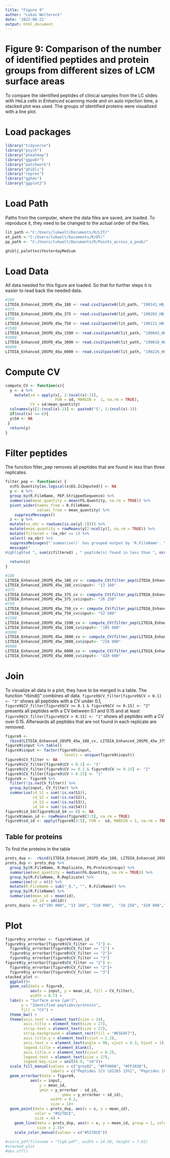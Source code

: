 ---
title: "Figure 9"
author: "Lukas Woltereck"
date: '2022-06-22'
output: html_document
---

# Figure 9: Comparison of the number of identified peptides and protein groups from different sizes of LCM surface areas

To compare the identified peptides of clinical samples from the LC slides with HeLa cells in *Enhanced* scanning mode and on auto injection time, a stacked plot was used. The groups of identified proteins were visualized with a line plot.

# Load packages

```{r}
library("tidyverse")
library("psych")
library("pheatmap")
library("ggpubr")
library("patchwork")
library("ghibli")
library("reprex")
library("ggh4x")
library("ggplot2")
```

# Load Path

Paths from the computer, where the data files are saved, are loaded. To reproduce it, they need to be changed to the actual order of the files.

```{r}
lit_path <-"C:/Users/lukwolt/Documents/R/LIT/"
ot_path <-"C:/Users/lukwolt/Documents/R/OT/"
pp_path <- "C:/Users/lukwolt/Documents/R/Points_across_a_peak/"

ghibli_palettes$YesterdayMedium
```

# Load Data

All data needed for this figure are loaded. So that for further steps it is easier to read back the needed data.

```{r}
#188
LITDIA_Enhanced_20SPD_45w_188 <- read.csv2(paste0(lit_path, "190141_HB_TP_Evo_Whisper100_20SPD_LITDIA_1CV-45_Enhanced_auto_DVP_188.csv"))
#375
LITDIA_Enhanced_20SPD_45w_375 <- read.csv2(paste0(lit_path, "190203_HB_TP_Evo_Whisper100_20SPD_LITDIA_1CV-45_Enhanced_auto_DVP_375.csv"))
#750
LITDIA_Enhanced_20SPD_45w_750 <- read.csv2(paste0(lit_path, "190111_HB_TP_Evo_Whisper100_20SPD_LITDIA_1CV-45_Enhanced_auto_DVP_750.csv"))
#1500
LITDIA_Enhanced_20SPD_45w_1500 <- read.csv2(paste0(lit_path, "190043_HB_TP_Evo_Whisper100_20SPD_LITDIA_1CV-45_Enhanced_auto_DVP_1500.csv"))
#3000
LITDIA_Enhanced_20SPD_45w_3000 <- read.csv2(paste0(lit_path, "190018_HB_TP_Evo_Whisper100_20SPD_LITDIA_1CV-45_Enhanced_auto_DVP_3000.csv"))
#6000
LITDIA_Enhanced_20SPD_45w_6000 <- read.csv2(paste0(lit_path, "190226_HB_TP_Evo_Whisper100_20SPD_LITDIA_1CV-45_Enhanced_auto_DVP_6000.csv"))
```

# Compute CV

```{r}
compute_CV <- function(x){
  y <- x %>% 
    mutate(sd = apply(x[, 2:(ncol(x)-2)],
                      FUN = sd, MARGIN =  1, na.rm = TRUE),
           CV = sd/mean_quantity)
  colnames(y)[2:(ncol(x)-2)] <- paste0("S", 1:(ncol(x)-3))
  if(ncol(x) <= 6){
  y$S4 <- NA
 }
  return(y)
}
```

# Filter peptides

The function filter_pep removes all peptides that are found in less than three replicates.

```{r}
filter_pep <- function(x) {
  x$FG.Quantity[as.logical(x$EG.IsImputed)] <- NA
  y <- x %>% 
  group_by(R.FileName, PEP.StrippedSequence) %>% 
  summarise(mean_quantity = mean(FG.Quantity, na.rm = TRUE)) %>%  
  pivot_wider(names_from = R.FileName, 
              values_from = mean_quantity) %>%
    suppressMessages()
  z <- y %>% 
  mutate(na_nbr = rowSums(is.na(y[-1]))) %>%
  mutate(mean_quantity = rowMeans(y[2:ncol(y)], na.rm = TRUE)) %>%
  mutate(filtered = !na_nbr <= 1) %>% 
  select(-na_nbr) %>% 
  suppressMessages("`summarise()` has grouped output by 'R.FileName'. You can override using the `.groups` argument.")
  message("
Highlighted ", sum(z$filtered) , " peptide(s) found in less than ", ncol(y) -2, " replicates")
  
  return(z)
}
```

```{r}
#188
LITDIA_Enhanced_20SPD_45w_188_cv <- compute_CV(filter_pep(LITDIA_Enhanced_20SPD_45w_188))
LITDIA_Enhanced_20SPD_45w_188_cv$input<- "13 160"
#375
LITDIA_Enhanced_20SPD_45w_375_cv <- compute_CV(filter_pep(LITDIA_Enhanced_20SPD_45w_375))
LITDIA_Enhanced_20SPD_45w_375_cv$input<- "26 250"
#750
LITDIA_Enhanced_20SPD_45w_750_cv <- compute_CV(filter_pep(LITDIA_Enhanced_20SPD_45w_750))
LITDIA_Enhanced_20SPD_45w_750_cv$input<- "52 500"
#1500
LITDIA_Enhanced_20SPD_45w_1500_cv <- compute_CV(filter_pep(LITDIA_Enhanced_20SPD_45w_1500))
LITDIA_Enhanced_20SPD_45w_1500_cv$input<- "105 000"
#3000
LITDIA_Enhanced_20SPD_45w_3000_cv <- compute_CV(filter_pep(LITDIA_Enhanced_20SPD_45w_3000))
LITDIA_Enhanced_20SPD_45w_3000_cv$input<- "210 000"
#6000
LITDIA_Enhanced_20SPD_45w_6000_cv <- compute_CV(filter_pep(LITDIA_Enhanced_20SPD_45w_6000))
LITDIA_Enhanced_20SPD_45w_6000_cv$input<- "420 000"
```

# Join

To visualize all data in a plot, they have to be merged in a table. The function "rbind()" combines all data. `figure9$CV_filter[figure9$CV < 0.1] <- "3"` shows all peptides with a CV under 0.1, `figure9$CV_filter[figure9$CV >= 0.1 & figure9$CV <= 0.15] <- "2"` presents all peptides with a CV between 0.1 and 0.15 and at least `figure9$CV_filter[figure9$CV > 0.15] <- "1"` shows all peptides with a CV over 0.15. Afterwards all peptides that are not found in each replicate are removed.

```{r}
figure9 <- 
  rbind(LITDIA_Enhanced_20SPD_45w_188_cv, LITDIA_Enhanced_20SPD_45w_375_cv, LITDIA_Enhanced_20SPD_45w_750_cv, LITDIA_Enhanced_20SPD_45w_1500_cv, LITDIA_Enhanced_20SPD_45w_3000_cv, LITDIA_Enhanced_20SPD_45w_6000_cv)
figure9$input %>% table() 
figure9$input <- factor(figure9$input, 
                          levels = unique(figure9$input))
figure9$CV_filter <- NA
figure9$CV_filter[figure9$CV < 0.1] <- "3"
figure9$CV_filter[figure9$CV >= 0.1 & figure9$CV <= 0.15] <- "2"
figure9$CV_filter[figure9$CV > 0.15] <- "1"
figure9 <- figure9 %>%
  filter(!is.na(CV_filter)) %>% 
  group_by(input, CV_filter) %>% 
  summarise(id_S1 = sum(!is.na(S1)),
            id_S2 = sum(!is.na(S2)),
            id_S3 = sum(!is.na(S3)),
            id_S4 = sum(!is.na(S4)))
figure9$id_S4[figure9$id_S4 == 0] <- NA 
figure9$mean_id <- rowMeans(figure9[3:5], na.rm = TRUE)
figure9$sd_id <- apply(figure9[3:5], FUN =  sd, MARGIN = 1, na.rm = TRUE)
```

## Table for proteins

To find the proteins in the table

```{r}
prots_dvp <-  rbind(LITDIA_Enhanced_20SPD_45w_188, LITDIA_Enhanced_20SPD_45w_375, LITDIA_Enhanced_20SPD_45w_750, LITDIA_Enhanced_20SPD_45w_1500, LITDIA_Enhanced_20SPD_45w_3000, LITDIA_Enhanced_20SPD_45w_6000)
prots_dvp <- prots_dvp %>% 
  group_by(R.FileName, R.Replicate, PG.ProteinGroups) %>% 
  summarise(med_quantity = median(FG.Quantity, na.rm = TRUE)) %>% 
  group_by(R.FileName, R.Replicate) %>% 
  summarise(id = n()) %>% 
  mutate(R.FileName = sub("_0.", "", R.FileName)) %>% 
  group_by(R.FileName) %>% 
  summarise(mean_id = mean(id),
            sd_id = sd(id))
prots_dvp$x <- c("105 000", "13 160", "210 000",  "26 250", "420 000","52 500")
```

# Plot

```{r}
figure9$y_errorbar <- figure9$mean_id
figure9$y_errorbar[figure9$CV_filter == "1"] <-
  figure9$y_errorbar[figure9$CV_filter == "1"] +
  figure9$y_errorbar[figure9$CV_filter == "2"]+
  figure9$y_errorbar[figure9$CV_filter == "3"]
figure9$y_errorbar[figure9$CV_filter == "2"] <-
  figure9$y_errorbar[figure9$CV_filter == "2"]+
  figure9$y_errorbar[figure9$CV_filter == "3"]
stacked_plot <-
  ggplot()+
  geom_col(data = figure9, 
           aes(x = input, y = mean_id, fill = CV_filter),
           width = 0.7) +
  labs(x = "Surface area [µm²]",
       y = "Identified peptides/proteins",
       fill = "CV") +
  theme_bw() +
  theme(axis.text = element_text(size = 24),
        axis.title = element_text(size = 27),
        strip.text = element_text(size = 27),
        strip.background = element_rect(fill = "#E5E4F7"),
        axis.title.y = element_text(vjust = 2.2),
        axis.text.x = element_text(angle = 90, vjust = 0.3, hjust = 1),
        legend.title = element_blank(),
        axis.title.x = element_text(vjust = 0.2),
        legend.text = element_text(size = 27),
        legend.key.size = unit(0.9, "cm"))+
  scale_fill_manual(values = c("grey82", "#FF9090", "#FF3030"),
                    labels = c("Peptides [CV \U2265 15%]", "Peptides [CV 10 - 15%]", "Peptides [CV < 10%]" ))+
  geom_errorbar(data = figure9, 
           aes(x = input,
               y = mean_id,
               ymin = y_errorbar - sd_id, 
                         ymax = y_errorbar + sd_id),
                    width = 0.2,
                    size = 1)+
  geom_point(data = prots_dvp, aes(x = x, y = mean_id),
             color = "#527DCE",
             size = 4) +
    geom_line(data = prots_dvp, aes(x = x, y = mean_id, group = 1, color = "Proteins"),
              size = 2.5)+
    scale_color_manual(values = c("#527DCE"))
  
#cairo_pdf(filename = "fig8.pdf", width = 14.58, height = 7.81)
#stacked_plot
#dev.off()
```
